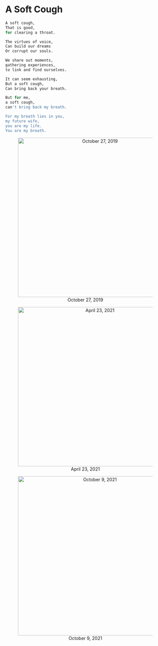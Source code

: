 # A Soft Cough 

```r
A soft cough,
That is good,
for clearing a throat.

The virtues of voice,
Can build our dreams
Or corrupt our souls.  

We share out moments,
gathering experiences,
to link and find ourselves. 

It can seem exhausting,
But a soft cough,
Can bring back your breath.

But for me,
a soft cough,
can't bring back my breath.

For my breath lies in you,
my future wife, 
you are my life.
You are my breath.

```




<center>


![October 27, 2019](mimages/0 8-27-2019.jpg){length=1000px, width=500px}


![April 23, 2021](mimages/8.3 4-23-2021.jpg){length=1000px, width=500px}

![October 9, 2021](mimages/13.3 10-9-2021.jpg){length=1000px, width=500px}

</center>


